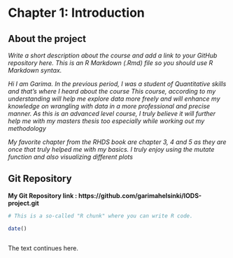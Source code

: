 
# Chapter 1: Introduction

## About the project

*Write a short description about the course and add a link to your GitHub repository here. This is an R Markdown (.Rmd) file so you should use R Markdown syntax.*

_Hi I am Garima. In the previous period, I was a student of Quantitative skills and that's where I heard about the course_
_This course, according to my understanding will help me explore data more freely and will enhance my knowledge on wrangling with data in a more professional and precise manner. As this is an advanced level course, I truly believe it will further help me with my masters thesis too especially while working out my methodology_

_My favorite chapter from the RHDS book are chapter 3, 4 and 5 as they are once that truly helped me with my basics. I truly enjoy using the mutate function and also visualizing different plots_


## Git Repository
**My Git Repository link : https://github.com/garimahelsinki/IODS-project.git**

```r
# This is a so-called "R chunk" where you can write R code.

date()



```
The text continues here.

